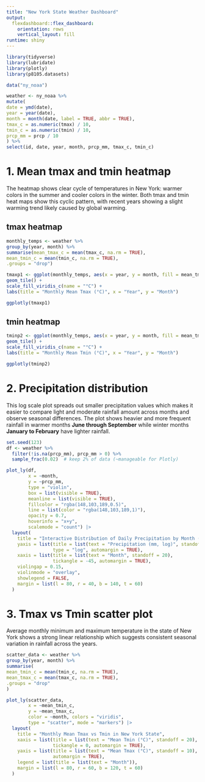 ```yaml
---
title: "New York State Weather Dashboard"
output: 
  flexdashboard::flex_dashboard:
    orientation: rows
    vertical_layout: fill
runtime: shiny
---
```



```r
library(tidyverse)
library(lubridate)
library(plotly)
library(p8105.datasets)

data("ny_noaa")

weather <- ny_noaa %>%
mutate(
date = ymd(date),
year = year(date),
month = month(date, label = TRUE, abbr = TRUE),
tmax_c = as.numeric(tmax) / 10,
tmin_c = as.numeric(tmin) / 10,
prcp_mm = prcp / 10
) %>%
select(id, date, year, month, prcp_mm, tmax_c, tmin_c)
```

# 1. Mean tmax and tmin heatmap

The heatmap shows clear cycle of temperatures in New York: warmer colors in the summer and cooler colors in the winter. Both tmax and tmin heat maps show this cyclic pattern, with recent years showing a slight warming trend likely caused by global warming.

## tmax heatmap
```r
monthly_temps <- weather %>%
group_by(year, month) %>%
summarise(mean_tmax_c = mean(tmax_c, na.rm = TRUE),
mean_tmin_c = mean(tmin_c, na.rm = TRUE),
.groups = "drop")

tmaxp1 <- ggplot(monthly_temps, aes(x = year, y = month, fill = mean_tmax_c)) +
geom_tile() +
scale_fill_viridis_c(name = "°C") +
labs(title = "Monthly Mean Tmax (°C)", x = "Year", y = "Month")

ggplotly(tmaxp1)
```

## tmin heatmap
```r
tminp2 <- ggplot(monthly_temps, aes(x = year, y = month, fill = mean_tmin_c)) +
geom_tile() +
scale_fill_viridis_c(name = "°C") +
labs(title = "Monthly Mean Tmin (°C)", x = "Year", y = "Month")

ggplotly(tminp2)

```

# 2. Precipitation distribution

This log scale plot spreads out smaller precipitation values which makes it easier to compare light and moderate rainfall amount across months and observe seasonal differences. The plot shows heavier and more frequent rainfall in warmer months **June through September** while winter months **January to February** have lighter rainfall.

```r
set.seed(123)
df <- weather %>%
  filter(!is.na(prcp_mm), prcp_mm > 0) %>%
  sample_frac(0.02)  # keep 2% of data (~manageable for Plotly)

plot_ly(df,
        x = ~month,
        y = ~prcp_mm,
        type = "violin",
        box = list(visible = TRUE),
        meanline = list(visible = TRUE),
        fillcolor = "rgba(148,103,189,0.5)",
        line = list(color = "rgba(148,103,189,1)"),
        opacity = 0.7,
        hoverinfo = "x+y",
        scalemode = "count") |>
  layout(
    title = "Interactive Distribution of Daily Precipitation by Month (sampled data, log scale)",
    yaxis = list(title = list(text = "Precipitation (mm, log)", standoff = 10),
                 type = "log", automargin = TRUE),
    xaxis = list(title = list(text = "Month", standoff = 20),
                 tickangle = -45, automargin = TRUE),
    violingap = 0.15,
    violinmode = "overlay",
    showlegend = FALSE,
    margin = list(l = 80, r = 40, b = 140, t = 60)  
  )
```

# 3. Tmax vs Tmin scatter plot

Average monthly minimum and maximum temperature in the state of New York shows a strong linear relationship which suggests consistent seasonal variation in rainfall across the years.

```r
scatter_data <- weather %>%
group_by(year, month) %>%
summarise(
mean_tmin_c = mean(tmin_c, na.rm = TRUE),
mean_tmax_c = mean(tmax_c, na.rm = TRUE),
.groups = "drop"
)

plot_ly(scatter_data,
        x = ~mean_tmin_c, 
        y = ~mean_tmax_c,
        color = ~month, colors = "viridis",
        type = "scatter", mode = "markers") |>
  layout(
    title = "Monthly Mean Tmax vs Tmin in New York State",
    xaxis = list(title = list(text = "Mean Tmin (°C)", standoff = 20),
                 tickangle = 0, automargin = TRUE),
    yaxis = list(title = list(text = "Mean Tmax (°C)", standoff = 10),
                 automargin = TRUE),
    legend = list(title = list(text = "Month")),
    margin = list(l = 80, r = 60, b = 120, t = 60)
  )
```

